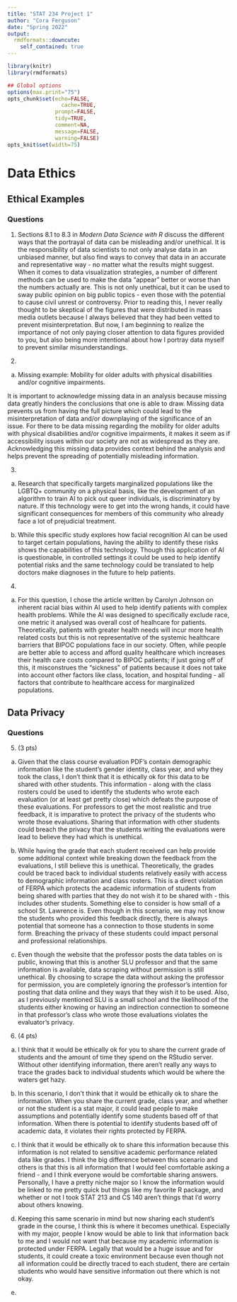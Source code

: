 ```yaml
---
title: "STAT 234 Project 1"
author: "Cora Ferguson"
date: "Spring 2022"
output:
  rmdformats::downcute:
    self_contained: true
---
```


```r
library(knitr)
library(rmdformats)

## Global options
options(max.print="75")
opts_chunk$set(echo=FALSE,
	             cache=TRUE,
               prompt=FALSE,
               tidy=TRUE,
               comment=NA,
               message=FALSE,
               warning=FALSE)
opts_knit$set(width=75)
```



# Data Ethics


## Ethical Examples

### Questions

1. Sections 8.1 to 8.3 in *Modern Data Science with R* discuss the different ways that the portrayal of data can be misleading and/or unethical.  It is the responsibility of data scientists to not only analyse data in an unbiased manner, but also find ways to convey that data in an accurate and representative way - no matter what the results might suggest.  When it comes to data visualization strategies, a number of different methods can be used to make the data "appear" better or worse than the numbers actually are.  This is not only unethical, but it can be used to sway public opinion on big public topics - even those with the potential to cause civil unrest or controversy. Prior to reading this, I never really thought to be skeptical of the figures that were distributed in mass media outlets because I always believed that they had been vetted to prevent misinterpretation.  But now, I am beginning to realize the importance of not only paying closer attention to data figures provided to you, but also being more intentional about how I portray data myself to prevent similar misunderstandings.   

2.  
a. Missing example: Mobility for older adults with physical disabilities and/or cognitive impairments. 

It is important to acknowledge missing data in an analysis because missing data greatly hinders the conclusions that one is able to draw.  Missing data prevents us from having the full picture which could lead to the misinterpretation of data and/or downplaying of the significance of an issue.  For there to be data missing regarding the mobility for older adults with physical disabilities and/or cognitive impairments, it makes it seem as if accessibility issues within our society are not as widespread as they are.  Acknowledging this missing data provides context behind the analysis and helps prevent the spreading of potentially misleading information.

3. 

a. Research that specifically targets marginalized populations like the LGBTQ+ community on a physical basis, like the development of an algorithm to train AI to pick out queer individuals, is discriminatory by nature. If this technology were to get into the wrong hands, it could have significant consequences for members of this community who already face a lot of prejudicial treatment. 

b. While this specific study explores how facial recognition AI can be used to target certain populations, having the ability to identify these risks shows the capabilities of this technology. Though this application of AI is questionable, in controlled settings it could be used to help identify potential risks and the same technology could be translated to help doctors make diagnoses in the future to help patients. 


4. 

a. For this question, I chose the article written by Carolyn Johnson on inherent racial bias within AI used to help identify patients with complex health problems.  While the AI was designed to specifically exclude race, one metric it analysed was overall cost of healhcare for patients.  Theoretically, patients with greater health needs will incur more health related costs but this is not representative of the systemic healthcare barriers that BIPOC populations face in our society.  Often, while people are better able to access and afford quality healthcare which increases their health care costs compared to BIPOC patients; if just going off of this, it misconstrues the "sickness" of patients because it does not take into account other factors like class, location, and hospital funding - all factors that contribute to healthcare access for marginalized populations. 


## Data Privacy

### Questions 

5. (3 pts) 
a. Given that the class course evaluation PDF's contain demographic information like the student's gender identity, class year, and why they took the class, I don't think that it is ethically ok for this data to be shared with other students.  This information - along with the class rosters could be used to identify the students who wrote each evaluation (or at least get pretty close) which defeats the purpose of these evaluations.  For professors to get the most realistic and true feedback, it is imparative to protect the privacy of the students who wrote those evaluations.  Sharing that information with other students could breach the privacy that the students writing the evaluations were lead to believe they had which is unethical. 

b. While having the grade that each student received can help provide some additional context while breaking down the feedback from the evaluations, I still believe this is unethical.  Theoretically, the grades could be traced back to individual students relatively easily with access to demographic information and class rosters.  This is a direct violation of FERPA which protects the academic information of students from being shared with parties that they do not wish it to be shared with - this includes other students.  Something else to consider is how small of a school St. Lawrence is.  Even though in this scenario, we may not know the students who provided this feedback directly, there is always potential that someone has a connection to those students in some form.  Breaching the privacy of these students could impact personal and professional relationships.

c. Even though the website that the professor posts the data tables on is public, knowing that this is another SLU professor and that the same information is available, data scraping without permission is still unethical. By choosing to scrape the data without asking the professor for permission, you are completely ignoring the professor's intention for posting that data online and they ways that they wish it to be used.  Also, as I previously mentioned SLU is a small school and the likelihood of the students either knowing or having an indirection connection to someone in that professor's class who wrote those evaluations violates the evaluator's privacy.  

6. (4 pts) 

a. I think that it would be ethically ok for you to share the current grade of students and the amount of time they spend on the RStudio server.  Without other identifying information, there aren't really any ways to trace the grades back to individual students which would be where the waters get hazy. 

b. In this scenario, I don't think that it would be ethically ok to share the information.  When you share the current grade, class year, and whether or not the student is a stat major, it could lead people to make assumptions and potentially identify some students based off of that information.  When there is potential to identify students based off of academic data, it violates their rights protected by FERPA. 

c. I think that it would be ethically ok to share this information because this information is not related to sensitive academic performance related data like grades.  I think the big difference between this scenario and others is that this is all information that I would feel comfortable asking a friend - and I think everyone would be comfortable sharing answers.  Personally, I have a pretty niche major so I know the information would be linked to me pretty quick but things like my favorite R package, and whether or not I took STAT 213 and CS 140 aren't things that I'd worry about others knowing. 

d. Keeping this same scenario in mind but now sharing each student's grade in the course, I think this is where it becomes unethical. Especially with my major, people I know would be able to link that information back to me and I would not want that because my academic information is protected under FERPA. Legally that would be a huge issue and for students, it could create a toxic environment because even though not all information could be directly traced to each student, there are certain students who would have sensitive information out there which is not okay. 

d. 